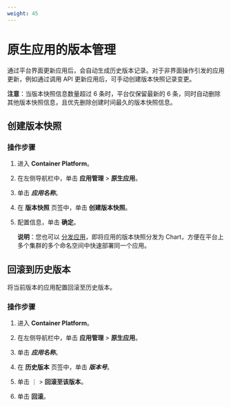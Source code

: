 ```yaml
---
weight: 45
---
```


# 原生应用的版本管理

通过平台界面更新应用后，会自动生成历史版本记录。对于非界面操作引发的应用更新，例如通过调用 API 更新应用后，可手动创建版本快照记录变更。

**注意**：当版本快照信息数量超过 6 条时，平台仅保留最新的 6 条，同时自动删除其他版本快照信息，且优先删除创建时间最久的版本快照信息。

## 创建版本快照

### 操作步骤

1. 进入 **Container Platform**。

1. 在左侧导航栏中，单击 **应用管理** > **原生应用**。

2. 单击 ***应用名称***。

3. 在 **版本快照** 页签中，单击 **创建版本快照**。

4. 配置信息，单击 **确定**。

    **说明**：您也可以 [分发应用](./export.mdx)，即将应用的版本快照分发为 Chart，方便在平台上多个集群的多个命名空间中快速部署同一个应用。

## 回滚到历史版本

将当前版本的应用配置回滚至历史版本。

### 操作步骤

1. 进入 **Container Platform**。

1. 在左侧导航栏中，单击 **应用管理** > **原生应用**。

2. 单击 ***应用名称***。

3. 在 **历史版本** 页签中，单击 ***版本号***。

4. 单击 ⋮ > **回滚至该版本**。

5. 单击 **回滚**。

